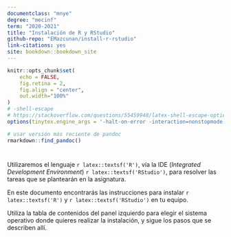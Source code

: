```yaml
--- 
documentclass: "mnye"
degree: "mecinf"
term: "2020-2021"
title: "Instalación de R y RStudio"
github-repo: "EMazcunan/install-r-rstudio"
link-citations: yes
site: bookdown::bookdown_site
---
```


```r
knitr::opts_chunk$set(
    echo = FALSE, 
    fig.retina = 2, 
    fig.align = "center",
    out.width="100%"
)
# -shell-escape
# https://stackoverflow.com/questions/55459948/latex-shell-escape-options-in-yaml-header-dont-use?noredirect=1#comment97651281_55459948
options(tinytex.engine_args = '-halt-on-error -interaction=nonstopmode -shell-escape') 

# usar versión más reciente de pandoc
rmarkdown::find_pandoc()
```


#  {.unlisted .unnumbered}


Utilizaremos el lenguaje `r latex::textsf('R')`, vía la IDE (_Integrated Development Environment_) `r latex::textsf('RStudio')`, para resolver las tareas que se plantearán en la asignatura.

En este documento encontrarás las instrucciones para instalar `r latex::textsf('R')` y `r latex::textsf('RStudio')` en tu equipo.

Utiliza la tabla de contenidos del panel izquierdo para elegir el sistema operativo donde quieres realizar la instalación, y sigue los pasos que se describen allí.



